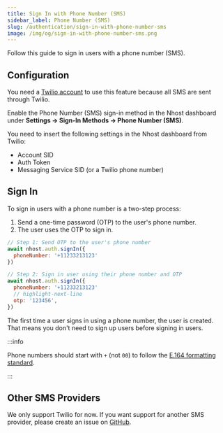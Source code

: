```yaml
---
title: Sign In with Phone Number (SMS)
sidebar_label: Phone Number (SMS)
slug: /authentication/sign-in-with-phone-number-sms
image: /img/og/sign-in-with-phone-number-sms.png
---
```


Follow this guide to sign in users with a phone number (SMS).

## Configuration

You need a [Twilio account](https://www.twilio.com/try-twilio) to use this feature because all SMS are sent through Twilio.

Enable the Phone Number (SMS) sign-in method in the Nhost dashboard under **Settings -> Sign-In Methods -> Phone Number (SMS)**.

You need to insert the following settings in the Nhost dashboard from Twilio:

- Account SID
- Auth Token
- Messaging Service SID (or a Twilio phone number)

## Sign In

To sign in users with a phone number is a two-step process:

1. Send a one-time password (OTP) to the user's phone number.
2. The user uses the OTP to sign in.

```js
// Step 1: Send OTP to the user's phone number
await nhost.auth.signIn({
  phoneNumber: '+11233213123'
})

// Step 2: Sign in user using their phone number and OTP
await nhost.auth.signIn({
  phoneNumber: '+11233213123'
  // highlight-next-line
  otp: '123456',
})
```

The first time a user signs in using a phone number, the user is created. That means you don't need to sign up users before signing in users.

:::info

Phone numbers should start with `+` (not `00`) to follow the [E.164 formatting standard](https://en.wikipedia.org/wiki/E.164).

:::

## Other SMS Providers

We only support Twilio for now. If you want support for another SMS provider, please create an issue on [GitHub](https://github.com/nhost/nhost).
